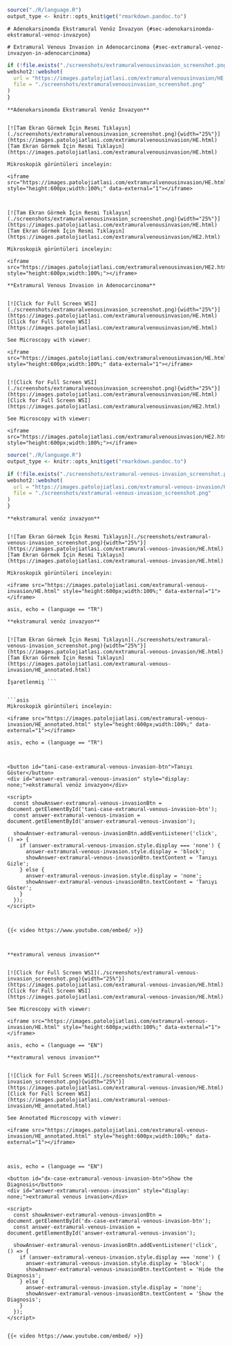 ```r
source("./R/language.R")
output_type <- knitr::opts_knit$get("rmarkdown.pandoc.to")
```

```asis
# Adenokarsinomda Ekstramural Venöz İnvazyon {#sec-adenokarsinomda-ekstramural-venoz-invazyon}
```

```asis
# Extramural Venous Invasion in Adenocarcinoma {#sec-extramural-venoz-invazyon-in-adenocarcinoma}
```

```r
if (!file.exists("./screenshots/extramuralvenousinvasion_screenshot.png")) {
webshot2::webshot(
  url = "https://images.patolojiatlasi.com/extramuralvenousinvasion/HE.html",
  file = "./screenshots/extramuralvenousinvasion_screenshot.png"
)
}
```

```asis

**Adenokarsinomda Ekstramural Venöz İnvazyon**


[![Tam Ekran Görmek İçin Resmi Tıklayın](./screenshots/extramuralvenousinvasion_screenshot.png){width="25%"}](https://images.patolojiatlasi.com/extramuralvenousinvasion/HE.html) [Tam Ekran Görmek İçin Resmi Tıklayın](https://images.patolojiatlasi.com/extramuralvenousinvasion/HE.html)

```


```asis

Mikroskopik görüntüleri inceleyin:

<iframe src="https://images.patolojiatlasi.com/extramuralvenousinvasion/HE.html" style="height:600px;width:100%;" data-external="1"></iframe>



[![Tam Ekran Görmek İçin Resmi Tıklayın](./screenshots/extramuralvenousinvasion_screenshot.png){width="25%"}](https://images.patolojiatlasi.com/extramuralvenousinvasion/HE.html) [Tam Ekran Görmek İçin Resmi Tıklayın](https://images.patolojiatlasi.com/extramuralvenousinvasion/HE2.html)

```


```asis

Mikroskopik görüntüleri inceleyin:

<iframe src="https://images.patolojiatlasi.com/extramuralvenousinvasion/HE2.html" style="height:600px;width:100%;"></iframe>

```

```asis

**Extramural Venous Invasion in Adenocarcinoma**


[![Click for Full Screen WSI](./screenshots/extramuralvenousinvasion_screenshot.png){width="25%"}](https://images.patolojiatlasi.com/extramuralvenousinvasion/HE.html) [Click for Full Screen WSI](https://images.patolojiatlasi.com/extramuralvenousinvasion/HE.html)

```

```asis

See Microscopy with viewer: 

<iframe src="https://images.patolojiatlasi.com/extramuralvenousinvasion/HE.html" style="height:600px;width:100%;" data-external="1"></iframe>


[![Click for Full Screen WSI](./screenshots/extramuralvenousinvasion_screenshot.png){width="25%"}](https://images.patolojiatlasi.com/extramuralvenousinvasion/HE.html) [Click for Full Screen WSI](https://images.patolojiatlasi.com/extramuralvenousinvasion/HE2.html)

```

```asis

See Microscopy with viewer: 

<iframe src="https://images.patolojiatlasi.com/extramuralvenousinvasion/HE2.html" style="height:600px;width:100%;"></iframe>

```

```r

source("./R/language.R")
output_type <- knitr::opts_knit$get("rmarkdown.pandoc.to")

```

```r
if (!file.exists("./screenshots/extramural-venous-invasion_screenshot.png")) {
webshot2::webshot(
  url = "https://images.patolojiatlasi.com/extramural-venous-invasion/HE.html",
  file = "./screenshots/extramural-venous-invasion_screenshot.png"
)
}
```

```asis

**ekstramural venöz invazyon**


[![Tam Ekran Görmek İçin Resmi Tıklayın](./screenshots/extramural-venous-invasion_screenshot.png){width="25%"}](https://images.patolojiatlasi.com/extramural-venous-invasion/HE.html) [Tam Ekran Görmek İçin Resmi Tıklayın](https://images.patolojiatlasi.com/extramural-venous-invasion/HE.html)

```


```asis

Mikroskopik görüntüleri inceleyin:

<iframe src="https://images.patolojiatlasi.com/extramural-venous-invasion/HE.html" style="height:600px;width:100%;" data-external="1"></iframe>

```

```comment
asis, echo = (language == "TR")

**ekstramural venöz invazyon**


[![Tam Ekran Görmek İçin Resmi Tıklayın](./screenshots/extramural-venous-invasion_screenshot.png){width="25%"}](https://images.patolojiatlasi.com/extramural-venous-invasion/HE.html) [Tam Ekran Görmek İçin Resmi Tıklayın](https://images.patolojiatlasi.com/extramural-venous-invasion/HE_annotated.html)

İşaretlenmiş ```


```asis

Mikroskopik görüntüleri inceleyin:

<iframe src="https://images.patolojiatlasi.com/extramural-venous-invasion/HE_annotated.html" style="height:600px;width:100%;" data-external="1"></iframe>

```

```comment
asis, echo = (language == "TR")



<button id="tani-case-extramural-venous-invasion-btn">Tanıyı Göster</button>
<div id="answer-extramural-venous-invasion" style="display: none;">ekstramural venöz invazyon</div>

<script>
  const showAnswer-extramural-venous-invasionBtn = document.getElementById('tani-case-extramural-venous-invasion-btn');
  const answer-extramural-venous-invasion = document.getElementById('answer-extramural-venous-invasion');

  showAnswer-extramural-venous-invasionBtn.addEventListener('click', () => {
    if (answer-extramural-venous-invasion.style.display === 'none') {
      answer-extramural-venous-invasion.style.display = 'block';
      showAnswer-extramural-venous-invasionBtn.textContent = 'Tanıyı Gizle';
    } else {
      answer-extramural-venous-invasion.style.display = 'none';
      showAnswer-extramural-venous-invasionBtn.textContent = 'Tanıyı Göster';
    }
  });
</script>



{{< video https://www.youtube.com/embed/ >}}



```

```asis

**extramural venous invasion**


[![Click for Full Screen WSI](./screenshots/extramural-venous-invasion_screenshot.png){width="25%"}](https://images.patolojiatlasi.com/extramural-venous-invasion/HE.html) [Click for Full Screen WSI](https://images.patolojiatlasi.com/extramural-venous-invasion/HE.html)

```

```asis

See Microscopy with viewer: 

<iframe src="https://images.patolojiatlasi.com/extramural-venous-invasion/HE.html" style="height:600px;width:100%;" data-external="1"></iframe>

```

```comment
asis, echo = (language == "EN")

**extramural venous invasion**


[![Click for Full Screen WSI](./screenshots/extramural-venous-invasion_screenshot.png){width="25%"}](https://images.patolojiatlasi.com/extramural-venous-invasion/HE.html) [Click for Full Screen WSI](https://images.patolojiatlasi.com/extramural-venous-invasion/HE_annotated.html)

See Annotated Microscopy with viewer: 

<iframe src="https://images.patolojiatlasi.com/extramural-venous-invasion/HE_annotated.html" style="height:600px;width:100%;" data-external="1"></iframe>



```

```comment
asis, echo = (language == "EN")

<button id="dx-case-extramural-venous-invasion-btn">Show the Diagnosis</button>
<div id="answer-extramural-venous-invasion" style="display: none;">extramural venous invasion</div>

<script>
  const showAnswer-extramural-venous-invasionBtn = document.getElementById('dx-case-extramural-venous-invasion-btn');
  const answer-extramural-venous-invasion = document.getElementById('answer-extramural-venous-invasion');

  showAnswer-extramural-venous-invasionBtn.addEventListener('click', () => {
    if (answer-extramural-venous-invasion.style.display === 'none') {
      answer-extramural-venous-invasion.style.display = 'block';
      showAnswer-extramural-venous-invasionBtn.textContent = 'Hide the Diagnosis';
    } else {
      answer-extramural-venous-invasion.style.display = 'none';
      showAnswer-extramural-venous-invasionBtn.textContent = 'Show the Diagnosis';
    }
  });
</script>


{{< video https://www.youtube.com/embed/ >}}



```
